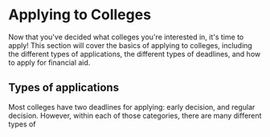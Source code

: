 # Applying to Colleges

Now that you've decided what colleges you're interested in, it's time to apply! This section will cover the basics of applying to colleges, including the different types of applications, the different types of deadlines, and how to apply for financial aid.

## Types of applications

Most colleges have two deadlines for applying: early decision, and regular decision. However, within each of those categories, there are many different types of 
